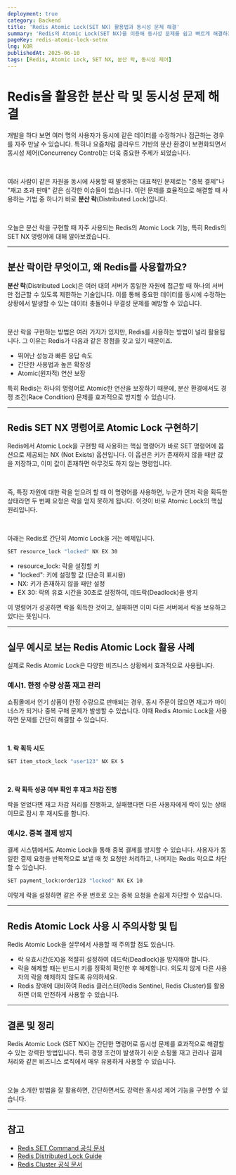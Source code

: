 ```yaml
---
deployment: true
category: Backend
title: 'Redis Atomic Lock(SET NX) 활용법과 동시성 문제 해결'
summary: 'Redis의 Atomic Lock(SET NX)을 이용해 동시성 문제를 쉽고 빠르게 해결하는 방법을 알아봅니다.'
pageKey: redis-atomic-lock-setnx
lng: KOR
publishedAt: 2025-06-10
tags: [Redis, Atomic Lock, SET NX, 분산 락, 동시성 제어]
---
```


# Redis을 활용한 분산 락 및 동시성 문제 해결

개발을 하다 보면 여러 명의 사용자가 동시에 같은 데이터를 수정하거나 접근하는 경우를 자주 만날 수 있습니다. 특히나 요즘처럼 클라우드 기반의 분산 환경이 보편화되면서 동시성 제어(Concurrency Control)는 더욱 중요한 주제가 되었습니다.

<br />

여러 사람이 같은 자원을 동시에 사용할 때 발생하는 대표적인 문제로는 "중복 결제"나 "재고 초과 판매" 같은 심각한 이슈들이 있습니다. 이런 문제를 효율적으로 해결할 때 사용하는 기법 중 하나가 바로 **분산 락**(Distributed Lock)입니다.

<br />

오늘은 분산 락을 구현할 때 자주 사용되는 Redis의 Atomic Lock 기능, 특히 Redis의 <codeline>SET NX</codeline> 명령어에 대해 알아보겠습니다.

---

## 분산 락이란 무엇이고, 왜 Redis를 사용할까요?

**분산 락**(Distributed Lock)은 여러 대의 서버가 동일한 자원에 접근할 때 하나의 서버만 접근할 수 있도록 제한하는 기술입니다. 이를 통해 중요한 데이터를 동시에 수정하는 상황에서 발생할 수 있는 데이터 충돌이나 무결성 문제를 예방할 수 있습니다.

<br />

분산 락을 구현하는 방법은 여러 가지가 있지만, Redis를 사용하는 방법이 널리 활용됩니다. 그 이유는 Redis가 다음과 같은 장점을 갖고 있기 때문이죠.

- 뛰어난 성능과 빠른 응답 속도
- 간단한 사용법과 높은 확장성
- Atomic(원자적) 연산 보장

특히 Redis는 하나의 명령어로 Atomic한 연산을 보장하기 때문에, 분산 환경에서도 경쟁 조건(Race Condition) 문제를 효과적으로 방지할 수 있습니다.

---

## Redis SET NX 명령어로 Atomic Lock 구현하기

Redis에서 Atomic Lock을 구현할 때 사용하는 핵심 명령어가 바로 <codeline>SET</codeline> 명령어에 옵션으로 제공되는 <codeline>NX</codeline> (Not Exists) 옵션입니다. 이 옵션은 키가 존재하지 않을 때만 값을 저장하고, 이미 값이 존재하면 아무것도 하지 않는 명령입니다.

<br />

즉, 특정 자원에 대한 락을 얻으려 할 때 이 명령어를 사용하면, 누군가 먼저 락을 획득한 상태라면 두 번째 요청은 락을 얻지 못하게 됩니다. 이것이 바로 Atomic Lock의 핵심 원리입니다.

<br />

아래는 Redis로 간단히 Atomic Lock을 거는 예제입니다.

```bash title="atomic lock" showLineNumbers
SET resource_lock "locked" NX EX 30
```

- <codeline>resource_lock</codeline>: 락을 설정할 키
- <codeline>"locked"</codeline>: 키에 설정할 값 (단순히 표시용)
- <codeline>NX</codeline>: 키가 존재하지 않을 때만 설정
- <codeline>EX 30</codeline>: 락의 유효 시간을 30초로 설정하여,
  데드락(Deadlock)을 방지

이 명령어가 성공하면 락을 획득한 것이고, 실패하면 이미 다른 서버에서 락을 보유하고 있다는 뜻입니다.

---

## 실무 예시로 보는 Redis Atomic Lock 활용 사례

실제로 Redis Atomic Lock은 다양한 비즈니스 상황에서 효과적으로 사용됩니다.

### 예시1. 한정 수량 상품 재고 관리

쇼핑몰에서 인기 상품이 한정 수량으로 판매되는 경우, 동시 주문이 많으면 재고가 마이너스가 되거나 중복 구매 문제가 발생할 수 있습니다. 이때 Redis Atomic Lock을 사용하면 문제를 간단히 해결할 수 있습니다.

<br />

**1. 락 획득 시도**

```bash title="atomic lock" showLineNumbers
SET item_stock_lock "user123" NX EX 5
```

<br />

**2. 락 획득 성공 여부 확인 후 재고 차감 진행**

락을 얻었다면 재고 차감 처리를 진행하고, 실패했다면 다른 사용자에게 락이 있는 상태이므로 잠시 후 재시도를 합니다.

### 예시2. 중복 결제 방지

결제 시스템에서도 Atomic Lock을 통해 중복 결제를 방지할 수 있습니다. 사용자가 동일한 결제 요청을 반복적으로 보낼 때 첫 요청만 처리하고, 나머지는 Redis 락으로 차단할 수 있습니다.

```bash title="atomic lock" showLineNumbers
SET payment_lock:order123 "locked" NX EX 10
```

이렇게 락을 설정하면 같은 주문 번호로 오는 중복 요청을 손쉽게 차단할 수 있습니다.

---

## Redis Atomic Lock 사용 시 주의사항 및 팁

Redis Atomic Lock을 실무에서 사용할 때 주의할 점도 있습니다.

- <codeline>락 유효시간(EX)</codeline>을 적절히 설정하여 데드락(Deadlock)을
  방지해야 합니다.
- 락을 해제할 때는 반드시 키를 정확히 확인한 후 해제합니다. 의도치 않게 다른 사용자의 락을 해제하지 않도록 유의하세요.
- Redis 장애에 대비하여 Redis 클러스터(Redis Sentinel, Redis Cluster)를 활용하면 더욱 안전하게 사용할 수 있습니다.

---

## 결론 및 정리

<codeline>Redis Atomic Lock (SET NX)</codeline>는 간단한 명령어로 동시성 문제를
효과적으로 해결할 수 있는 강력한 방법입니다. 특히 경쟁 조건이 발생하기 쉬운
쇼핑몰 재고 관리나 결제 처리와 같은 비즈니스 로직에서 매우 유용하게 사용할 수
있습니다.

<br />

오늘 소개한 방법을 잘 활용하면, 간단하면서도 강력한 동시성 제어 기능을 구현할 수 있습니다.

---

## 참고

- [Redis SET Command 공식 문서](https://redis.io/commands/set/)
- [Redis Distributed Lock Guide](https://redis.io/docs/manual/patterns/distributed-locks/)
- [Redis Cluster 공식 문서](https://redis.io/docs/management/scaling/)
